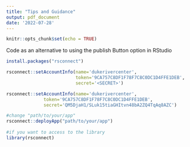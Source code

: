 ```yaml
---
title: "Tips and Guidance"
output: pdf_document
date: '2022-07-28'
---
```


```r
knitr::opts_chunk$set(echo = TRUE)
```

Code as an alternative to using the publish Button option in RStudio

```r
install.packages("rsconnect")

rsconnect::setAccountInfo(name='dukerivercenter',
                          token='9CA757C8DF1F78F7C8C0DC1D4FFE1DEB',
                          secret='<SECRET>')

rsconnect::setAccountInfo(name='dukerivercenter',
			  token='9CA757C8DF1F78F7C8C0DC1D4FFE1DEB',
			  secret='QM5DjaH1/SLuk15tiaGHItvn48bA2ZQ4TqAq8AZC')

#change "path/to/your/app"
rsconnect::deployApp("path/to/your/app")
 
#if you want to access to the library
library(rsconnect)
```


